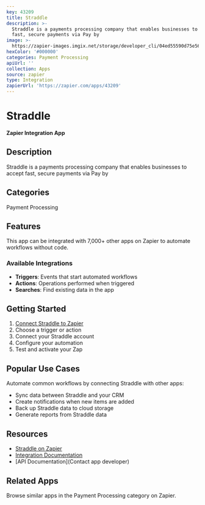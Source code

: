 ```yaml
---
key: 43209
title: Straddle
description: >-
  Straddle is a payments processing company that enables businesses to accept
  fast, secure payments via Pay by
image: >-
  https://zapier-images.imgix.net/storage/developer_cli/04ed55590d75e5623b349b9e3d3c80d0.png?auto=format%2Ccompress&ixlib=python-3.0.0&q=50
hexColor: '#000000'
categories: Payment Processing
apiUrl: ''
collection: Apps
source: zapier
type: Integration
zapierUrl: 'https://zapier.com/apps/43209'
---
```

# Straddle

**Zapier Integration App**

## Description

Straddle is a payments processing company that enables businesses to accept fast, secure payments via Pay by

## Categories

Payment Processing

## Features

This app can be integrated with 7,000+ other apps on Zapier to automate workflows without code.

### Available Integrations

- **Triggers**: Events that start automated workflows
- **Actions**: Operations performed when triggered
- **Searches**: Find existing data in the app

## Getting Started

1. [Connect Straddle to Zapier](https://zapier.com/apps/43209)
2. Choose a trigger or action
3. Connect your Straddle account
4. Configure your automation
5. Test and activate your Zap

## Popular Use Cases

Automate common workflows by connecting Straddle with other apps:

- Sync data between Straddle and your CRM
- Create notifications when new items are added
- Back up Straddle data to cloud storage
- Generate reports from Straddle data

## Resources

- [Straddle on Zapier](https://zapier.com/apps/43209)
- [Integration Documentation](https://zapier.com/apps/43209/integrations)
- [API Documentation](Contact app developer)

## Related Apps

Browse similar apps in the Payment Processing category on Zapier.
